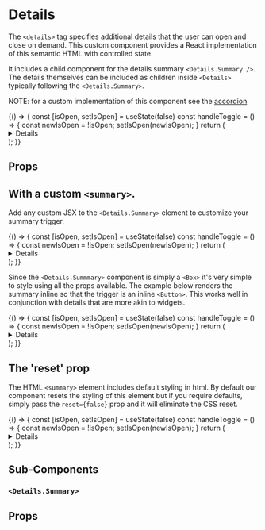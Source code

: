 

<Meta title="Components/Details/Overview" component={Details} />

# Details

The `<details>` tag specifies additional details that the user can open and close on demand. This custom component
provides a React implementation of this semantic HTML with controlled state.

It includes a child component for the details summary `<Details.Summary />`. The details themselves can be included as children
inside `<Details>` typically following the `<Details.Summary>`.

NOTE: for a custom implementation of this component see the [accordion](/?path=/story/components-accordion-overview--default-story) 

<Canvas isExpanded>
  <Story name="Demo">
    {() => {
      const [isOpen, setIsOpen] = useState(false)
      const handleToggle = () => {
        const newIsOpen = !isOpen;
        setIsOpen(newIsOpen);
      }
      return (
        <Details
          isOpen={isOpen}
          reset={false}
        >
          <Details.Summary
            isDetailsOpen={isOpen}
            onToggle={() => handleToggle()}
            display="inline"
          >
            Proper dipping etiquette
          </Details.Summary>
          <Box padding="md 0" style={{ lineHeight: '1.5'}}>
            Did you just double dip that chip? You dipped the chip, you took a bite, and you dipped again.
            That's like putting your whole mouth right in the dip.
            From now on, when you take a chip, just take one dip and end it!
          </Box>
        </Details>
      );
    }}
  </Story>
</Canvas>

## Props

<ArgsTable of={Details} />

## With a custom `<summary>`.

Add any custom JSX to the `<Details.Summary>` element to customize your summary trigger.

<Canvas isExpanded>
  <Story name="With custom summary">
    {() => {
      const [isOpen, setIsOpen] = useState(false)
      const handleToggle = () => {
        const newIsOpen = !isOpen;
        setIsOpen(newIsOpen);
      }
      return (
        <Details
          isOpen={isOpen}
        >
          <Details.Summary
            isDetailsOpen={isOpen}
            onToggle={() => handleToggle()}
          >
            <Heading style={{ cursor: 'pointer' }}>Do you have my reservation?</Heading>
          </Details.Summary>
          <Box padding="md 0" style={{ lineHeight: '1.5'}}>
            See, you know how to take the reservation,
            you just don’t know how to hold the reservation
            and that’s really the most important part of the reservation, the holding.
            Anybody can just take them.
          </Box>
        </Details>
      );
    }}
  </Story>
</Canvas>

Since the `<Details.Summmary>` component is simply a `<Box>` it's very simple to style using all the props available. The example
below renders the summary inline so that the trigger is an inline `<Button>`. This works well in conjunction with details that
are more akin to widgets.

<Canvas isExpanded>
  <Story name="With a button">
    {() => {
      const [isOpen, setIsOpen] = useState(false)
      const handleToggle = () => {
        const newIsOpen = !isOpen;
        setIsOpen(newIsOpen);
      }
      return (
        <Box height="170px">
          <Details
            isOpen={isOpen}
          >
            <Details.Summary
              isDetailsOpen={isOpen}
              onToggle={() => handleToggle()}
              display="inline"
            >
              <Button>See Widget</Button>
            </Details.Summary>
            <Box
              padding="md"
              margin="xs 0 0 0"
              style={{ position: 'absolute' }}
              height="120px"
              width="200px"
              shadow="md"
            >
              <Heading size="md">I'm a widget</Heading>
              <Box as="ul" margin="sm 0 0 0" padding="0">
                <Box as="li" margin="xs 0 0 0">
                  Item 1
                </Box>
                <Box as="li" margin="xs 0 0 0">
                  Item 2
                </Box>
              </Box>
            </Box>
          </Details>
        </Box>
      );
    }}
  </Story>
</Canvas>

## The 'reset' prop

The HTML `<summary>` element includes default styling in html. By default our component resets the styling of this element
but if you require defaults, simply pass the `reset={false}` prop and it will eliminate the CSS reset.

<Canvas isExpanded>
  <Story name="No Reset">
    {() => {
      const [isOpen, setIsOpen] = useState(false)
      const handleToggle = () => {
        const newIsOpen = !isOpen;
        setIsOpen(newIsOpen);
      }
      return (
        <Details
          isOpen={isOpen}
          reset={false}
        >
          <Details.Summary
            isDetailsOpen={isOpen}
            onToggle={() => handleToggle()}
          >
            summary
          </Details.Summary>
          <Box padding="md 0">hello world!</Box>
        </Details>
      );
    }}
  </Story>
</Canvas>

## Sub-Components

### `<Details.Summary>`

## Props

<ArgsTable of={DetailsSummary} />